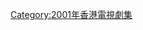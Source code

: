 {{cat year nav
| year = 2001
| cat = 亞視電視劇集
| sortkey = 亞視電視劇集
| article = 亞視電視劇集
| in = 
}}


[[Category:2001年香港電視劇集|Category:2001年香港電視劇集]]